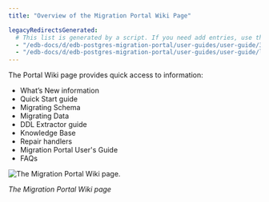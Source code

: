 ```yaml
---
title: "Overview of the Migration Portal Wiki Page"

legacyRedirectsGenerated:
  # This list is generated by a script. If you need add entries, use the `legacyRedirects` key.
  - "/edb-docs/d/edb-postgres-migration-portal/user-guides/user-guide/3.0.1/mp_overview_wiki.html"
  - "/edb-docs/d/edb-postgres-migration-portal/user-guides/user-guide/latest/mp_overview_wiki.html"
---
```


<div id="mp_overview_wiki" class="registered_link"></div>

The Portal Wiki page provides quick access to information:

-   What’s New information
-   Quick Start guide
-   Migrating Schema
-   Migrating Data
-   DDL Extractor guide
-   Knowledge Base
-   Repair handlers
-   Migration Portal User's Guide
-   FAQs

![The Migration Portal Wiki page.](../images/mp_overview_wiki.png)

*The Migration Portal Wiki page*
